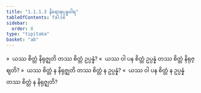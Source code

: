 ```yaml
---
title: "1.1.1.3 နိရောဓုပ္ပန္နဝါရ"
tableOfContents: false
sidebar:
  order: 8
type: "tipitaka"
basket: "ab"
---
```



<DynamicBreadcrumb />

<Division number="3">

<Paragraph number="10">
»  ယဿ စိတ္တံ နိရုဇ္ဈတိ တဿ စိတ္တံ ဥပ္ပန္နံ?
</Paragraph>

<Paragraph number="11">
«  ယဿ ဝါ ပန စိတ္တံ ဥပ္ပန္နံ တဿ စိတ္တံ နိရုဇ္ဈတိ?
</Paragraph>

<Paragraph number="12">
»  ယဿ စိတ္တံ န နိရုဇ္ဈတိ တဿ စိတ္တံ န ဥပ္ပန္နံ?
</Paragraph>

<Paragraph number="13">
«  ယဿ ဝါ ပန စိတ္တံ န ဥပ္ပန္နံ တဿ စိတ္တံ န နိရုဇ္ဈတိ?
</Paragraph>
</Division>